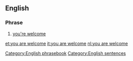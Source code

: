==English==

===Phrase===
{{infl|en|phrase|head=[[you]] [[are]] [[welcome]]}}

# {{formal}} [[you're welcome]]

[[Category:English phrasebook]]
[[Category:English sentences]]
[[et:you are welcome]]
[[it:you are welcome]]
[[nl:you are welcome]]